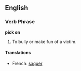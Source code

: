 ==English==
===Verb Phrase===
'''pick on'''
#To bully or make fun of a victim.
====Translations====
<!-- =====to bully===== would add, not sure what saquer is though-->
*French: [[saquer]]